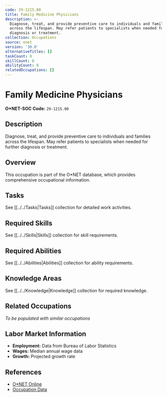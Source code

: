```yaml
---
code: 29-1215.00
title: Family Medicine Physicians
description: >-
  Diagnose, treat, and provide preventive care to individuals and families
  across the lifespan. May refer patients to specialists when needed for further
  diagnosis or treatment.
collection: Occupations
source: onet
version: '30.0'
alternativeTitles: []
taskCount: 0
skillCount: 0
abilityCount: 0
relatedOccupations: []
---
```

# Family Medicine Physicians

**O*NET-SOC Code:** `29-1215.00`

## Description

Diagnose, treat, and provide preventive care to individuals and families across the lifespan. May refer patients to specialists when needed for further diagnosis or treatment.

## Overview

This occupation is part of the O*NET database, which provides comprehensive occupational information.

## Tasks

See [[../../Tasks|Tasks]] collection for detailed work activities.

## Required Skills

See [[../../Skills|Skills]] collection for skill requirements.

## Required Abilities

See [[../../Abilities|Abilities]] collection for ability requirements.

## Knowledge Areas

See [[../../Knowledge|Knowledge]] collection for required knowledge.

## Related Occupations

*To be populated with similar occupations*

## Labor Market Information

- **Employment:** Data from Bureau of Labor Statistics
- **Wages:** Median annual wage data
- **Growth:** Projected growth rate

## References

- [O*NET Online](https://www.onetonline.org/link/summary/29-1215.00)
- [Occupation Data](https://www.onetcenter.org/)
